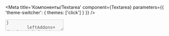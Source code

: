 

<Meta
    title='Компоненты/Textarea'
    component={Textarea}
    parameters={{ 'theme-switcher': { themes: ['click'] } }}
/>


<!-- Canvas -->

<Story name='Textarea'>
    <Textarea
        autosize={boolean('autosize', true)}
        block={boolean('block', false)}
        size={select('size', ['s', 'm', 'l', 'xl'], 's')}
        disabled={boolean('disabled', false)}
        placeholder={text('placeholder', '')}
        resize={select('resize', ['none', 'vertical'], 'none')}
        minRows={number('minRows', undefined)}
        maxRows={number('maxRows', undefined)}
        maxHeight={number('maxHeight', undefined)}
        label={text('label', '')}
        hint={text('hint', '')}
        error={text('error', '')}
        rightAddons={boolean('rightAddons', false) && !text('error') && <Icon />}
        leftAddons={boolean('leftAddons', false) && <Icon />}
        bottomAddons={boolean('bottomAddons', false) && <span>bottom text</span>}
        readOnly={boolean('readOnly', false)}
    />
</Story>


<!-- Docs -->

<ComponentHeader
    name='Textarea'
    version={version}
    package='@alfalab/core-components-textarea'
    stage={2}
    design='https://www.figma.com/file/hqSP3L6qu8UcL3sf18Su1M/Web-Components?node-id=49%3A0'
/>

```tsx
import { Textarea } from '@alfalab/core-components-textarea';
```

Компонент текстового поля ввода.

<Textarea />


<Props of={Textarea} />
